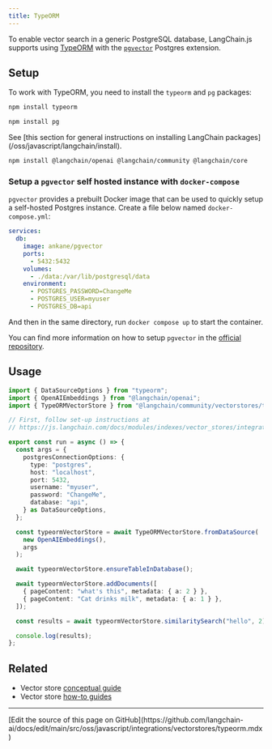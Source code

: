 ```yaml
---
title: TypeORM
---
```


To enable vector search in a generic PostgreSQL database, LangChain.js supports using [TypeORM](https://typeorm.io/) with the [`pgvector`](https://github.com/pgvector/pgvector) Postgres extension.

## Setup

To work with TypeORM, you need to install the `typeorm` and `pg` packages:

```bash npm
npm install typeorm
```
```bash npm
npm install pg
```

<Tip>
See [this section for general instructions on installing LangChain packages](/oss/javascript/langchain/install).
</Tip>

```bash npm
npm install @langchain/openai @langchain/community @langchain/core
```

### Setup a `pgvector` self hosted instance with `docker-compose`

`pgvector` provides a prebuilt Docker image that can be used to quickly setup a self-hosted Postgres instance.
Create a file below named `docker-compose.yml`:

```yml docker-compose.yml
services:
  db:
    image: ankane/pgvector
    ports:
      - 5432:5432
    volumes:
      - ./data:/var/lib/postgresql/data
    environment:
      - POSTGRES_PASSWORD=ChangeMe
      - POSTGRES_USER=myuser
      - POSTGRES_DB=api
```

And then in the same directory, run `docker compose up` to start the container.

You can find more information on how to setup `pgvector` in the [official repository](https://github.com/pgvector/pgvector).

## Usage

```typescript
import { DataSourceOptions } from "typeorm";
import { OpenAIEmbeddings } from "@langchain/openai";
import { TypeORMVectorStore } from "@langchain/community/vectorstores/typeorm";

// First, follow set-up instructions at
// https://js.langchain.com/docs/modules/indexes/vector_stores/integrations/typeorm

export const run = async () => {
  const args = {
    postgresConnectionOptions: {
      type: "postgres",
      host: "localhost",
      port: 5432,
      username: "myuser",
      password: "ChangeMe",
      database: "api",
    } as DataSourceOptions,
  };

  const typeormVectorStore = await TypeORMVectorStore.fromDataSource(
    new OpenAIEmbeddings(),
    args
  );

  await typeormVectorStore.ensureTableInDatabase();

  await typeormVectorStore.addDocuments([
    { pageContent: "what's this", metadata: { a: 2 } },
    { pageContent: "Cat drinks milk", metadata: { a: 1 } },
  ]);

  const results = await typeormVectorStore.similaritySearch("hello", 2);

  console.log(results);
};
```

## Related

- Vector store [conceptual guide](/oss/javascript/integrations/vectorstores)
- Vector store [how-to guides](/oss/javascript/integrations/vectorstores)

---

<Callout icon="pen-to-square" iconType="regular">
  [Edit the source of this page on GitHub](https://github.com/langchain-ai/docs/edit/main/src/oss/javascript/integrations/vectorstores/typeorm.mdx)
</Callout>
